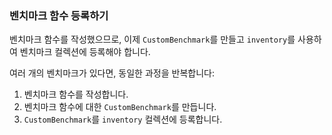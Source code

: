 
### 벤치마크 함수 등록하기

벤치마크 함수를 작성했으므로, 이제 
`CustomBenchmark`를 만들고
`inventory`를 사용하여 벤치마크 컬렉션에 등록해야 합니다.

<PlayGameRsInventorySubmit />

여러 개의 벤치마크가 있다면, 동일한 과정을 반복합니다:

1. 벤치마크 함수를 작성합니다.
2. 벤치마크 함수에 대한 `CustomBenchmark`를 만듭니다.
3. `CustomBenchmark`를 `inventory` 컬렉션에 등록합니다.